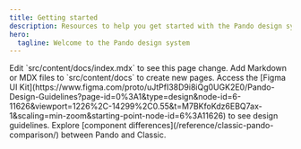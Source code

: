 ```yaml
---
title: Getting started
description: Resources to help you get started with the Pando design system
hero:
  tagline: Welcome to the Pando design system
---
```



<CardGrid>
  <Card title="Why Pando?" icon="pencil">
    Edit `src/content/docs/index.mdx` to see this page change.
  </Card>
  <Card title="Installation" icon="add-document">
    Add Markdown or MDX files to `src/content/docs` to create new pages.
  </Card>
  <Card title="Using the Figma UI Kit" icon="setting">
    Access the [Figma UI
    Kit](https://www.figma.com/proto/uJtPfI38D9i8iQg0UGK2E0/Pando-Design-Guidelines?page-id=0%3A1&type=design&node-id=6-11626&viewport=1226%2C-14299%2C0.55&t=M7BKfoKdz6EBQ7ax-1&scaling=min-zoom&starting-point-node-id=6%3A11626)
    to see design guidelines.
  </Card>
  <Card title="Comparing Pando and Classic" icon="open-book">
    Explore [component differences](/reference/classic-pando-comparison/)
    between Pando and Classic.
  </Card>
</CardGrid>
